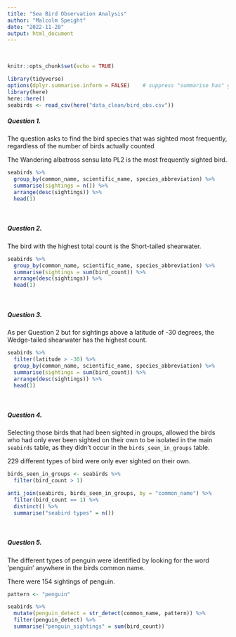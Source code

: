 ```yaml
---
title: "Sea Bird Observation Analysis"
author: "Malcolm Speight"
date: "2022-11-28"
output: html_document
---
```


<br/> 
```r
knitr::opts_chunk$set(echo = TRUE)
```

```r
library(tidyverse)
options(dplyr.summarise.inform = FALSE)    # suppress "summarise has" grouped output message
library(here)
here::here()
seabirds <- read_csv(here("data_clean/bird_obs.csv"))
```

##### **Question 1.**

The question asks to find the bird species that was sighted most frequently, regardless of the number of birds actually counted 

The Wandering albatross sensu lato PL2 is the most frequently sighted bird. <br/> 

```r
seabirds %>% 
  group_by(common_name, scientific_name, species_abbreviation) %>% 
  summarise(sightings = n()) %>% 
  arrange(desc(sightings)) %>% 
  head(1)
```
<br/>

##### **Question 2.**

The bird with the highest total count is the Short-tailed shearwater. <br/>
```r
seabirds %>% 
  group_by(common_name, scientific_name, species_abbreviation) %>% 
  summarise(sightings = sum(bird_count)) %>% 
  arrange(desc(sightings)) %>% 
  head(1)
```

<br/>

##### **Question 3.**

As per Question 2 but for sightings above a latitude of -30 degrees, the Wedge-tailed shearwater has the highest count. <br/>

```r
seabirds %>% 
  filter(latitude > -30) %>% 
  group_by(common_name, scientific_name, species_abbreviation) %>% 
  summarise(sightings = sum(bird_count)) %>% 
  arrange(desc(sightings)) %>% 
  head(1)
```

<br/>

##### **Question 4.**

Selecting those birds that had been sighted in groups, allowed the birds who had only ever been sighted on their own to be isolated in the main `seabirds` table, as they didn't occur in the `birds_seen_in_groups` table. <br/>

229 different types of bird were only ever sighted on their own. <br/>

```r
birds_seen_in_groups <- seabirds %>% 
  filter(bird_count > 1)

anti_join(seabirds, birds_seen_in_groups, by = "common_name") %>% 
  filter(bird_count == 1) %>% 
  distinct() %>% 
  summarise("seabird types" = n())
```
<br/>

##### **Question 5.**

The different types of penguin were identified by looking for the word 'penguin' anywhere in the birds common name. <br/>

There were 154 sightings of penguin. <br/>
```r
pattern <- "penguin"

seabirds %>%
  mutate(penguin_detect = str_detect(common_name, pattern)) %>% 
  filter(penguin_detect) %>% 
  summarise("penguin_sightings" = sum(bird_count))
```














